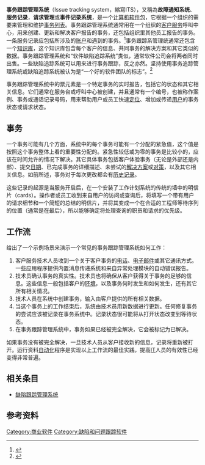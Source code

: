 {{多個問題|
{{original research|time=2016-06-04T00:37:14+00:00}}
{{refimprove|time=2015-07-03T07:52:10+00:00}}
}}
'''事务跟踪管理系统'''（Issue tracking system，縮寫ITS），又稱為'''故障通知系统'''、'''服务记录'''，'''请求管理'''或'''事件记录系统'''，是一个[[计算机软件包|计算机软件包]]，它根据一个组织的需要来管理和维护[[事务|事务]][[列表|列表]]。事务跟踪管理系统通常用在一个组织的[[客户服务|客户服务]]呼叫中心，用来创建、更新和解决客户报告的事务，还包括组织里其他员工报告的事务。一条服务记录应包括所涉及的[[账户|账户]]和遇到的事务。<ref>{{cite web |url=https://www.h2desk.com/blog/customers-easy-support/ |title=Support Ticket Best Practices |accessdate=2015-07-03 |archive-date=2020-10-25 |archive-url=https://web.archive.org/web/20201025025611/https://www.h2desk.com/blog/customers-easy-support/ |dead-url=no }}</ref>事务跟踪系管理统通常还包含一个[[知识库|知识库]]，这个知识库包含每个客户的信息、共同事务的解决方案和其它类似的数据。事务跟踪管理系统和“软件缺陷追踪系统”类似，通常软件公司会将两者同时出售。一些缺陷追踪系统可以用来进行事务跟踪，反之亦然。坚持使用事务追踪管理系统或缺陷追踪系统被认为是“一个好的软件团队的标志”。<ref>{{cite web|url=http://www.joelonsoftware.com/articles/fog0000000029.html|title=Painless Bug Tracking|author=Joel Spolsky|accessdate=29 October 2010|date=November 8, 2000|archive-date=2013-07-09|archive-url=https://www.webcitation.org/6HyFgxcR3?url=http://www.joelonsoftware.com/articles/fog0000000029.html|dead-url=yes}}</ref>

事务跟踪管理系统中的票元素是一个特定事务的实时报告，包括它的状态和其它相关信息。它们通常在服务台或呼叫中心被创建，并且通常有一个编号，也被称作案例、事务或通话记录号码，用来帮助用户或员工快速[[定位|定位]]、增加或传递[[用户|用户]]的事务状态或请求状态。

==事务==
一个事务可能有几个方面，系统中的每个事务可能有一个分配的紧急值，这个值是按照这个事务整体上看的重要性分配的。紧急性较低或为零的事务是比较小的，应该在时间允许的情况下解决。其它具体事务包括客户体验事务（无论是外部还是内部）、提交[[日期|日期]]、已完成事务的详细描述、未尝试的[[解决方案|解决方案]]或[[对策|对策]]，以及其它相关信息。如前所述，事务对于每次更改都会有[[历史记录|历史记录]]。

这些记录的起源是当服务开启后，在一个安装了工作计划系统的传统的墙中的明信片（cards）。操作者或员工收到来自用户的访问或查询后，将填写一个带有用户的请求细节和一个简短的总结的明信片，并将其变成一个在合适的工程师等待序列的位置（通常是在最后），所以能够确定将处理查询的职员和请求的优先级。

==工作流==
给出了一个示例场景来演示一个常见的事务跟踪管理系统如何工作：
# 客户服务技术人员收到一个关于客户事务的[[电话|电话]]、[[电子邮件|电子邮件]]或其它通讯方式。一些应用程序提供内置消息传递系统和来自异常处理模块的自动错误报告。
# 技术员确认事务的真实性。技术员也将确保从客户获得关于事务的足够的信息。这些信息一般包括客户的[[环境|环境]]，以及事务何时发生和如何发生，还有其它所有相关情况。
# 技术人员在系统中创建事务，输入由客户提供的所有相关数据。
# 当这个事务上的工作结束后，系统由技术员用新数据进行更新。任何修复事务的尝试应该被记录在事务系统中。记录状态很可能将从打开状态改变到等待状态。
# 在事务跟踪管理系统中，事务如果已经被完全解决，它会被标记为已解决。

如果事务没有被完全解决，一旦技术人员从客户接收新的信息，记录将重新被打开。运行资料[[自动化|自动化]]程序是实现以上工作流的最佳实践，提高[[IT|IT]]人员的有效性已经变得非常普遍。

==相关条目==
* [[缺陷跟踪管理系统|缺陷跟踪管理系统]]  

==参考资料==
{{reflist}}

[[Category:商业软件|Category:商业软件]]
[[Category:缺陷和问题跟踪软件|Category:缺陷和问题跟踪软件]]